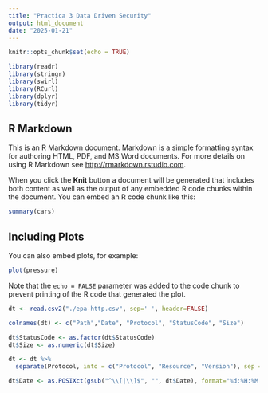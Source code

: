 ```yaml
---
title: "Practica 3 Data Driven Security"
output: html_document
date: "2025-01-21"
---
```


```r
knitr::opts_chunk$set(echo = TRUE)
```

```r
library(readr)
library(stringr)
library(swirl)
library(RCurl)
library(dplyr)
library(tidyr)
```

## R Markdown

This is an R Markdown document. Markdown is a simple formatting syntax for authoring HTML, PDF, and MS Word documents. For more details on using R Markdown see <http://rmarkdown.rstudio.com>.

When you click the **Knit** button a document will be generated that includes both content as well as the output of any embedded R code chunks within the document. You can embed an R code chunk like this:

```r
summary(cars)
```

## Including Plots

You can also embed plots, for example:

```r
plot(pressure)
```

Note that the `echo = FALSE` parameter was added to the code chunk to prevent printing of the R code that generated the plot.

```r

dt <- read.csv2("./epa-http.csv", sep=' ', header=FALSE)

colnames(dt) <- c("Path","Date", "Protocol", "StatusCode", "Size")

dt$StatusCode <- as.factor(dt$StatusCode)
dt$Size <- as.numeric(dt$Size)

dt <- dt %>%
  separate(Protocol, into = c("Protocol", "Resource", "Version"), sep = " ")

dt$Date <- as.POSIXct(gsub("^\\[|\\]$", "", dt$Date), format="%d:%H:%M:%S")

```

